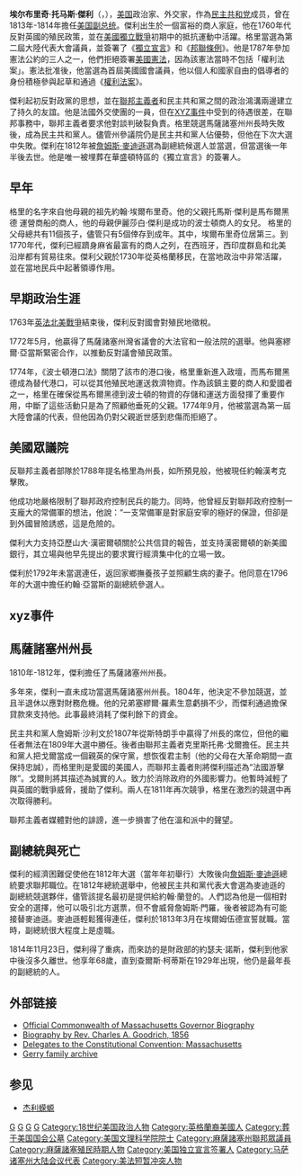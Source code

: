{{noteTA
|G1=USState
|1=zh-cn:格里;zh-tw:傑利;
|2=zh:埃爾布里奇;zh-tw:艾布瑞基;zh-cn:埃尔布里奇
|3=zh:佐治;zh-hans:乔治;zh-hk:佐治;zh-sg:乔治;zh-tw:喬治;zh-cn:乔治
|4=zh-tw:湯瑪斯;zh-cn:托马斯
}}
{{Infobox_President
| name = 埃爾布里奇·傑利
| original_name = Elbridge Thomas Gerry
| nationality = 美國
| image = Elbridge-gerry-painting.jpg 
| country = 美國
| order = 第5任
| office = 美国副总统
| term_start= 1813年3月4日
| term_end=1814年11月23日
| president = [[詹姆斯·麦迪逊|詹姆斯·麦迪逊]]
| predecessor= [[乔治·克林顿|乔治·克林顿]]
| successor=[[丹尼尔·D·汤普金斯|丹尼尔·D·汤普金斯]]
| birth_date={{OldStyleDate|1744年|7月17日|7月6日}}
| birth_place=[[马萨诸塞湾省|马萨诸塞湾省]]{{link-en|馬波黑德|Marblehead, Massachusetts}}
| death_date={{death_date_and_age|1814|11|23|1744|7|17|mf=y}}
| death_place= [[華盛頓哥倫比亞特區|華盛頓哥倫比亞特區]]
| religion=[[美國聖公會|美國聖公會]]
| spouse= 
| party=[[民主共和黨|民主共和黨]]
| order2 = 9
| office2 = 麻薩諸塞州州長
| term_start2= 1810年6月10日
| term_end2=1812年3月4日
| predecessor2=[[克里斯多福·高爾|克里斯多福·高爾]]
| successor2=[[卡里伯·史特龍|卡里伯·史特龍]]
| signature=Elbridge Gerry signature.png
}}
'''埃尔布里奇·托马斯·傑利'''（{{lang-en|Elbridge Thomas Gerry}}，{{bd|1744年|7月17日|1814年|11月23日|CatIdx=G}}），[[美国|美国]]政治家、外交家，作為[[民主共和党|民主共和党]]成员，曾在1813年-1814年擔任[[美国副总统|美国副总统]]。傑利出生於一個富裕的商人家庭，他在1760年代反對英國的殖民政策，並在[[美國獨立戰爭|美國獨立戰爭]]初期中的抵抗運動中活躍。格里當選為第二屆大陸代表大會議員，並簽署了《[[美國獨立宣言|獨立宣言]]》和《[[邦聯條例|邦聯條例]]》。他是1787年參加憲法公約的三人之一，他們拒絕簽署[[美國憲法|美國憲法]]，因為該憲法當時不包括「權利法案」。憲法批准後，他當選為首屆美國國會議員，他以個人和國家自由的倡導者的身份積極參與起草和通過《[[美国权利法案|權利法案]]》。

傑利起初反對政黨的思想，並在[[聯邦黨|聯邦主義者]]和民主共和黨之間的政治鴻溝兩邊建立了持久的友誼。他是法國外交使團的一員，但在[[XYZ事件|XYZ事件]]中受到的待遇很差，在聯邦事務中，聯邦主義者要求他對談判破裂負責。格里競選馬薩諸塞州州長時失敗後，成為民主共和黨人。儘管州參議院仍是民主共和黨人佔優勢，但他在下次大選中失敗。傑利在1812年被[[詹姆斯·麥迪遜|詹姆斯·麥迪遜]]選為副總統候選人並當選，但當選後一年半後去世。他是唯一被埋葬在華盛頓特區的《獨立宣言》的簽署人。

== 早年 ==
格里的名字來自他母親的祖先約翰·埃爾布里奇。他的父親托馬斯·傑利是馬布爾黑德 運營商船的商人，他的母親伊麗莎白·傑利是成功的波士頓商人的女兒。 格里的父母總共有11個孩子，儘管只有5個倖存到成年。其中，埃爾布里奇位居第三。到1770年代，傑利已經躋身麻省最富有的商人之列，在西班牙，西印度群島和北美沿岸都有貿易往來。傑利父親於1730年從英格蘭移民，在當地政治中非常活躍，並在當地民兵中起著領導作用。

== 早期政治生涯 ==
1763年[[英法北美戰爭|英法北美戰爭]]結束後，傑利反對國會對殖民地徵稅。

1772年5月，他贏得了馬薩諸塞州灣省議會的大法官和一般法院的選舉。他與塞繆爾·亞當斯緊密合作，以推動反對議會殖民政策。

1774年，《波士頓港口法》關閉了該市的港口後，格里重新進入政壇，而馬布爾黑德成為替代港口，可以從其他殖民地運送救濟物資。作為該鎮主要的商人和愛國者之一，格里在確保從馬布爾黑德到波士頓的物資的存儲和運送方面發揮了重要作用，中斷了這些活動只是為了照顧他垂死的父親。1774年9月，他被當選為第一屆大陸會議的代表，但他因為仍對父親逝世感到悲傷而拒絕了。

== 美國眾議院 ==
反聯邦主義者部隊於1788年提名格里為州長，如所預見般，他被現任約翰漢考克擊敗。

他成功地嚴格限制了聯邦政府控制民兵的能力。同時，他曾經反對聯邦政府控制一支龐大的常備軍的想法，他說：“一支常備軍是對家庭安寧的極好的保證，但卻是到外國冒險誘惑，這是危險的。

傑利大力支持亞歷山大·漢密爾頓關於公共信貸的報告，並支持漢密爾頓的新美國銀行，其立場與他早先提出的要求實行經濟集中化的立場一致。

傑利於1792年未當選連任，返回家鄉撫養孩子並照顧生病的妻子。他同意在1796年的大選中擔任約翰·亞當斯的副總統參選人。

== xyz事件 ==
{{main|XYZ事件}}

== 馬薩諸塞州州長 ==
1810年-1812年，傑利擔任了馬薩諸塞州州長。

多年來，傑利一直未成功當選馬薩諸塞州州長。1804年，他決定不參加競選，並且半退休以應對財務危機。他的兄弟塞繆爾·羅素生意虧損不少，而傑利通過擔保貸款來支持他。此事最終消耗了傑利餘下的資金。

民主共和黨人詹姆斯·沙利文於1807年從斯特朗手中贏得了州長的席位，但他的繼任者無法在1809年大選中勝任。後者由聯邦主義者克里斯托弗·戈爾擔任。民主共和黨人把戈爾當成一個親英的保守黨，想恢復君主制（他的父母在大革命期間一直保持忠誠），而格里則是愛國的美國人，而聯邦主義者則將傑利描述為“法國游擊隊”。戈爾則將其描述為誠實的人。致力於消除政府的外國影響力。他暫時減輕了與英國的戰爭威脅，援助了傑利。兩人在1811年再次競爭，格里在激烈的競選中再次取得勝利。

聯邦主義者媒體對他的誹謗，進一步損害了他在溫和派中的聲望。

== 副總統與死亡 ==
傑利的經濟困難促使他在1812年大選（當年年初舉行）大敗後向[[詹姆斯·麥迪遜|詹姆斯·麥迪遜]]總統要求聯邦職位。在1812年總統選舉中，他被民主共和黨代表大會選為麥迪遜的副總統競選夥伴，儘管該提名最初是提供給約翰·蘭登的。人們認為他是一個相對安全的選擇，他可以吸引北方選票，但不會威脅詹姆斯·門羅，後者被認為有可能接替麥迪遜。麥迪遜輕鬆獲得連任，傑利於1813年3月在埃爾姆伍德宣誓就職。當時，副總統很大程度上是虛職。

1814年11月23日，傑利得了重病，而來訪的是財政部的約瑟夫·諾斯，傑利到他家中後沒多久離世。他享年68歲，直到查爾斯·柯蒂斯在1929年出現，他仍是最年長的副總統的人。

==外部链接==
*[http://www.mass.gov/statehouse/massgovs/egerry.htm Official Commonwealth of Massachusetts Governor Biography] {{Wayback|url=http://www.mass.gov/statehouse/massgovs/egerry.htm |date=20061215172356 }}
*[http://www.colonialhall.com/gerry/gerry.php Biography by Rev. Charles A. Goodrich, 1856] {{Wayback|url=http://www.colonialhall.com/gerry/gerry.php |date=20170124135251 }}
*[https://web.archive.org/web/20070430182139/http://www.law.umkc.edu/faculty/projects/ftrials/conlaw/marrymass.html Delegates to the Constitutional Convention: Massachusetts]
*[https://web.archive.org/web/20040119012338/http://info.hartwick.edu/library/archives/gerry/moreinfo.html Gerry family archive]
== 参见 ==
* [[杰利蝾螈|杰利蝾螈]]

{{start box}}
{{succession box|[[乔治·克林顿|乔治·克林顿]]|[[丹尼尔·D·汤普金斯|丹尼尔·D·汤普金斯]]|[[美国副总统|美国副总统]]|1813年-1814年}}
{{succession box|[[克里斯托弗·戈尔|克里斯托弗·戈尔]]|[[凯莱布·斯特朗|凯莱布·斯特朗]]|[[马萨诸塞州州长|马萨诸塞州州长]]|1810年-1812年}}
{{end box}}

{{美國副總統}}
{{James Madison cabinet}}

{{Authority control}}
[[Category:美国民主党共和党州长|G]]
[[Category:美国副总统|G]]
[[Category:马萨诸塞州州长|G]]
[[Category:哈佛大學校友|G]]
[[Category:18世纪美国政治人物|Category:18世纪美国政治人物]]
[[Category:英格蘭裔美國人|Category:英格蘭裔美國人]]
[[Category:葬于美国国会公墓|Category:葬于美国国会公墓]]
[[Category:美国文理科学院院士|Category:美国文理科学院院士]]
[[Category:麻薩諸塞州聯邦眾議員|Category:麻薩諸塞州聯邦眾議員]]
[[Category:麻薩諸塞殖民時期人物|Category:麻薩諸塞殖民時期人物]]
[[Category:美国独立宣言签署人|Category:美国独立宣言签署人]]
[[Category:马萨诸塞州大陆会议代表|Category:马萨诸塞州大陆会议代表]]
[[Category:美法短暂冲突人物|Category:美法短暂冲突人物]]